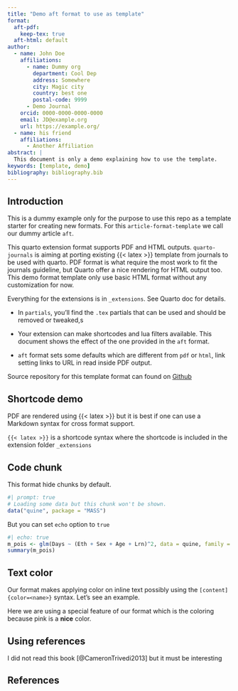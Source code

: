 ```yaml
---
title: "Demo aft format to use as template"
format:
  aft-pdf:
    keep-tex: true  
  aft-html: default
author:
  - name: John Doe
    affiliations:
      - name: Dummy org
        department: Cool Dep
        address: Somewhere
        city: Magic city
        country: best one
        postal-code: 9999
      - Demo Journal
    orcid: 0000-0000-0000-0000
    email: JD@example.org
    url: https://example.org/
  - name: his friend
    affiliations:
      - Another Affiliation
abstract: |
  This document is only a demo explaining how to use the template.
keywords: [template, demo]
bibliography: bibliography.bib  
---
```


## Introduction {#sec-intro}

::: callout-important
This is a dummy example only for the purpose to use this repo as a template starter for creating new formats.  For this `article-format-template` we call our dummy article `aft`. 
:::

This quarto extension format supports PDF and HTML outputs. `quarto-journals` is aiming at porting existing {{< latex >}} template from journals to be used with quarto. PDF format is what require the most work to fit the journals guideline, but Quarto offer a nice rendering for HTML output too. This demo format template only use basic HTML format without any customization for now.

Everything for the extensions is in `_extensions`. See Quarto doc for details. 

- In `partials`, you'll find the `.tex` partials that can be used and should be removed or tweaked,s

- Your extension can make shortcodes and lua filters available. This document shows the effect of the one provided in the `aft` format. 

- `aft` format sets some defaults which are different from `pdf` or `html`, link setting links to URL in read inside PDF output.

Source repository for this template format can found on [Github](https://github.com/quarto-journals/article-format-template)


## Shortcode demo {#sec-shortcode}

PDF are rendered using {{< latex >}} but it is best if one can use a Markdown syntax for cross format support.

::: callout-tip
`{{< latex >}}` is a shortcode syntax where the shortcode is included in the extension folder `_extensions`
:::

## Code chunk {#sec-chunks}

This format hide chunks by default.

```r
#| prompt: true
# Loading some data but this chunk won't be shown.
data("quine", package = "MASS")
```

But you can set `echo` option to `true`

```r
#| echo: true
m_pois <- glm(Days ~ (Eth + Sex + Age + Lrn)^2, data = quine, family = poisson)
summary(m_pois)
```

## Text color {#sec-summary}

:::{.callout-tip}
Our format makes applying color on inline text possibly using the `[content]{color=<name>}` syntax. Let's see an example.
:::

Here we are using a special feature of our format which is the coloring because [pink is a **nice** color]{color=mypink}.

## Using references {.unnumbered}

I did not read this book [@CameronTrivedi2013] but it must be interesting 

## References {.unnumbered}

:::{#refs}

:::